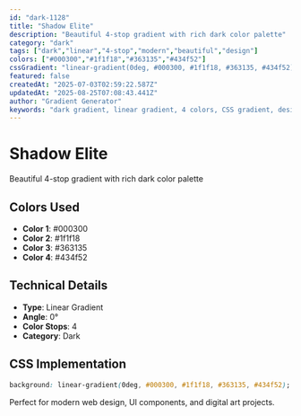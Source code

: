 ```yaml
---
id: "dark-1128"
title: "Shadow Elite"
description: "Beautiful 4-stop gradient with rich dark color palette"
category: "dark"
tags: ["dark","linear","4-stop","modern","beautiful","design"]
colors: ["#000300","#1f1f18","#363135","#434f52"]
cssGradient: "linear-gradient(0deg, #000300, #1f1f18, #363135, #434f52)"
featured: false
createdAt: "2025-07-03T02:59:22.587Z"
updatedAt: "2025-08-25T07:08:43.441Z"
author: "Gradient Generator"
keywords: "dark gradient, linear gradient, 4 colors, CSS gradient, design, #000300, #1f1f18, #363135, #434f52"
---
```


# Shadow Elite

Beautiful 4-stop gradient with rich dark color palette

## Colors Used
- **Color 1**: #000300
- **Color 2**: #1f1f18
- **Color 3**: #363135
- **Color 4**: #434f52

## Technical Details
- **Type**: Linear Gradient
- **Angle**: 0°
- **Color Stops**: 4
- **Category**: Dark

## CSS Implementation
```css
background: linear-gradient(0deg, #000300, #1f1f18, #363135, #434f52);
```

Perfect for modern web design, UI components, and digital art projects.
